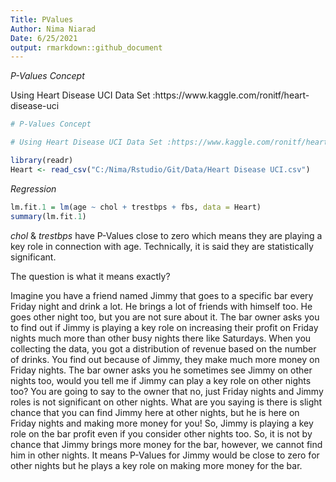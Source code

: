 ```yaml
---
Title: PValues
Author: Nima Niarad
Date: 6/25/2021
output: rmarkdown::github_document
---
```


*P-Values Concept* 

Using Heart Disease UCI Data Set :https://www.kaggle.com/ronitf/heart-disease-uci  


```r
# P-Values Concept 

# Using Heart Disease UCI Data Set :https://www.kaggle.com/ronitf/heart-disease-uci 

library(readr)
Heart <- read_csv("C:/Nima/Rstudio/Git/Data/Heart Disease UCI.csv")

```

*Regression*

```r
lm.fit.1 = lm(age ~ chol + trestbps + fbs, data = Heart)
summary(lm.fit.1)
```


*chol* & *trestbps* have P-Values close to zero which means they are playing a key role in connection with age. Technically, it is said they are statistically significant.

The question is what it means exactly? 

Imagine you have a friend named Jimmy that goes to a specific bar every Friday night and drink a lot. He brings a lot of friends with himself too. He goes other night too, but you are not sure about it. The bar owner asks you to find out if Jimmy is playing a key role on increasing their profit on Friday nights much more than other busy nights there like Saturdays. When you collecting the data, you got a distribution of revenue based on the number of drinks. You find out because of Jimmy, they make much more money on Friday nights. The bar owner asks you he sometimes see Jimmy on other nights too, would you tell me if Jimmy can play a key role on other nights too? 
You are going to say to the owner that no, just Friday nights and Jimmy roles is not significant on other nights. 
What are you saying is there is slight chance that you can find Jimmy here at other nights, but he is here on Friday nights and making more money for you! So, Jimmy is playing a key role on the bar profit even if you consider other nights too. So, it is not by chance that Jimmy brings more money for the bar, however, we cannot find him in other nights. It means P-Values for Jimmy would be close to zero for other nights but he plays a key role on making more money for the bar.    








 
